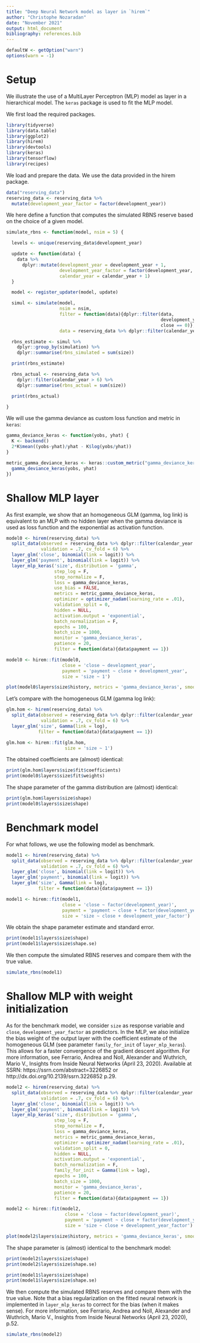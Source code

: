 ```yaml
---
title: "Deep Neural Network model as layer in `hirem`"
author: "Christophe Nozaradan"
date: "November 2021"
output: html_document
bibliography: references.bib  
---
```


```r
defaultW <- getOption("warn")
options(warn = -1)
```

# Setup

We illustrate the use of a MultiLayer Perceptron (MLP) model as layer in a hierarchical model. The `keras` package is used to fit the MLP model.

We first load the required packages.
```r
library(tidyverse)
library(data.table)
library(ggplot2)
library(hirem)
library(devtools)
library(keras)
library(tensorflow)
library(recipes)
```

We load and prepare the data. We use the data provided in the hirem package.
```r
data("reserving_data")
reserving_data <- reserving_data %>%
  mutate(development_year_factor = factor(development_year))
```

We here define a function that computes the simulated RBNS reserve based on the choice of a given model.

```r
simulate_rbns <- function(model, nsim = 5) {

  levels <- unique(reserving_data$development_year)

  update <- function(data) {
    data %>%
      dplyr::mutate(development_year = development_year + 1,
                    development_year_factor = factor(development_year, levels=levels),
                    calendar_year = calendar_year + 1)
  }

  model <- register_updater(model, update)

  simul <- simulate(model,
                    nsim = nsim,
                    filter = function(data){dplyr::filter(data,
                                                          development_year <= 6,
                                                          close == 0)},
                    data = reserving_data %>% dplyr::filter(calendar_year == 6))

  rbns_estimate <- simul %>%
    dplyr::group_by(simulation) %>%
    dplyr::summarise(rbns_simulated = sum(size))

  print(rbns_estimate)

  rbns_actual <- reserving_data %>%
    dplyr::filter(calendar_year > 6) %>%
    dplyr::summarise(rbns_actual = sum(size))

  print(rbns_actual)

}
```

We will use the gamma deviance as custom loss function and metric in `keras`:
```r
gamma_deviance_keras <- function(yobs, yhat) {
  K <- backend()
  2*K$mean((yobs-yhat)/yhat - K$log(yobs/yhat))
}

metric_gamma_deviance_keras <- keras::custom_metric("gamma_deviance_keras", function(yobs, yhat) {
  gamma_deviance_keras(yobs, yhat)
})
```

# Shallow MLP layer
As first example, we show that an homogeneous GLM (gamma, log link) is equivalent to an MLP with no hidden layer when the gamma deviance is used as loss function and the exponential as activation function.

```r
model0 <- hirem(reserving_data) %>%
  split_data(observed = reserving_data %>% dplyr::filter(calendar_year <= 6),
             validation = .7, cv_fold = 6) %>%
  layer_glm('close', binomial(link = logit)) %>%
  layer_glm('payment', binomial(link = logit)) %>%
  layer_mlp_keras('size', distribution = 'gamma',
                  step_log = F,
                  step_normalize = F,
                  loss = gamma_deviance_keras,
                  use_bias = FALSE,
                  metrics = metric_gamma_deviance_keras,
                  optimizer = optimizer_nadam(learning_rate = .01),
                  validation_split = 0,
                  hidden = NULL,
                  activation.output = 'exponential',
                  batch_normalization = F,
                  epochs = 100,
                  batch_size = 1000,
                  monitor = 'gamma_deviance_keras',
                  patience = 20,
                  filter = function(data){data$payment == 1})

model0 <- hirem::fit(model0,
                     close = 'close ~ development_year',
                     payment = 'payment ~ close + development_year',
                     size = 'size ~ 1')

plot(model0$layers$size$history, metrics = 'gamma_deviance_keras', smooth = FALSE)
```

Let's compare with the homogeneous GLM (gamma log link):

```r
glm.hom <- hirem(reserving_data) %>%
  split_data(observed = reserving_data %>% dplyr::filter(calendar_year <= 6),
             validation = .7, cv_fold = 6) %>%
  layer_glm('size', Gamma(link = log),
            filter = function(data){data$payment == 1})

glm.hom <- hirem::fit(glm.hom,
                      size = 'size ~ 1')
```

The obtained coefficients are (almost) identical:
```r
print(glm.hom$layers$size$fit$coefficients)
print(model0$layers$size$fit$weights)
```

The shape parameter of the gamma distribution are (almost) identical:
```r
print(glm.hom$layers$size$shape)
print(model0$layers$size$shape)
```

# Benchmark model
For what follows, we use the following model as benchmark.
```r
model1 <- hirem(reserving_data) %>%
  split_data(observed = reserving_data %>% dplyr::filter(calendar_year <= 6),
             validation = .7, cv_fold = 6) %>%
  layer_glm('close', binomial(link = logit)) %>%
  layer_glm('payment', binomial(link = logit)) %>%
  layer_glm('size', Gamma(link = log),
            filter = function(data){data$payment == 1})

model1 <- hirem::fit(model1,
                     close = 'close ~ factor(development_year)',
                     payment = 'payment ~ close + factor(development_year)',
                     size = 'size ~ close + development_year_factor')
```

We obtain the shape parameter estimate and standard error.
```r
print(model1$layers$size$shape)
print(model1$layers$size$shape.se)
```

We then compute the simulated RBNS reserves and compare them with the true value.
```r
simulate_rbns(model1)
```

# Shallow MLP with weight initialization
As for the benchmark model, we consider `size` as response variable and `close`, `development_year_factor` as predictors. In the MLP, we also initialize the bias weight of the output layer with the coefficient estimate of the homogeneous GLM (see parameter `family_for_init` of `layer_mlp_keras`). This allows for a faster convergence of the gradient descent algorithm. For more information, see Ferrario, Andrea and Noll, Alexander and Wuthrich, Mario V., Insights from Inside Neural Networks (April 23, 2020). Available at SSRN: https://ssrn.com/abstract=3226852 or http://dx.doi.org/10.2139/ssrn.3226852 p.29.

```r
model2 <- hirem(reserving_data) %>%
  split_data(observed = reserving_data %>% dplyr::filter(calendar_year <= 6),
             validation = .7, cv_fold = 6) %>%
  layer_glm('close', binomial(link = logit)) %>%
  layer_glm('payment', binomial(link = logit)) %>%
  layer_mlp_keras('size', distribution = 'gamma',
                  step_log = F,
                  step_normalize = F,
                  loss = gamma_deviance_keras,
                  metrics = metric_gamma_deviance_keras,
                  optimizer = optimizer_nadam(learning_rate = .01),
                  validation_split = 0,
                  hidden = NULL,
                  activation.output = 'exponential',
                  batch_normalization = F,
                  family_for_init = Gamma(link = log),
                  epochs = 100,
                  batch_size = 1000,
                  monitor = 'gamma_deviance_keras',
                  patience = 20,
                  filter = function(data){data$payment == 1})

model2 <- hirem::fit(model2,
                      close = 'close ~ factor(development_year)',
                      payment = 'payment ~ close + factor(development_year)',
                      size = 'size ~ close + development_year_factor')

plot(model2$layers$size$history, metrics = 'gamma_deviance_keras', smooth = FALSE)
```

The shape parameter is (almost) identical to the benchmark model:
```r
print(model2$layers$size$shape)
print(model2$layers$size$shape.se)
```
```r
print(model1$layers$size$shape)
print(model1$layers$size$shape.se)
```

We then compute the simulated RBNS reserves and compare them with the true value. Note that a bias regularization on the fitted neural network is implemented in `layer_mlp_keras` to correct for the bias (when it makes sense). For more information, see Ferrario, Andrea and Noll, Alexander and Wuthrich, Mario V., Insights from Inside Neural Networks (April 23, 2020), p.52.
```r
simulate_rbns(model2)
```
